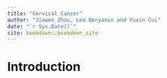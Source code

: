 ```yaml
--- 
title: "Cervical Cancer"
author: "Jiawen Zhou, Lea Benyamin and Yuxin Cui"
date: "`r Sys.Date()`"
site: bookdown::bookdown_site
---
```


# Introduction

